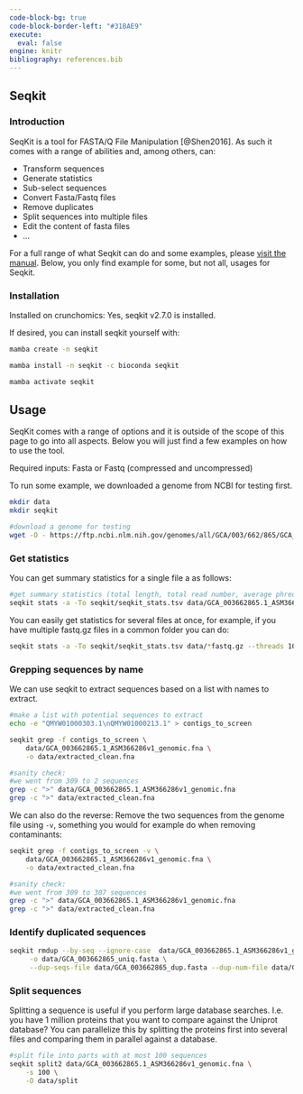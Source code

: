 ---
code-block-bg: true
code-block-border-left: "#31BAE9"
execute:
  eval: false
engine: knitr
bibliography: references.bib
---

## Seqkit

### Introduction

SeqKit is a tool for FASTA/Q File Manipulation [@Shen2016]. As such it comes with a range of abilities and, among others, can:

-   Transform sequences
-   Generate statistics
-   Sub-select sequences
-   Convert Fasta/Fastq files
-   Remove duplicates
-   Split sequences into multiple files
-   Edit the content of fasta files
-   ...

For a full range of what Seqkit can do and some examples, please [visit the manual](https://bioinf.shenwei.me/seqkit/). Below, you only find example for some, but not all, usages for Seqkit.

### Installation

Installed on crunchomics: Yes, seqkit v2.7.0 is installed.

If desired, you can install seqkit yourself with:

```{bash}
mamba create -n seqkit

mamba install -n seqkit -c bioconda seqkit

mamba activate seqkit
```

## Usage

SeqKit comes with a range of options and it is outside of the scope of this page to go into all aspects. Below you will just find a few examples on how to use the tool.

Required inputs: Fasta or Fastq (compressed and uncompressed)

To run some example, we downloaded a genome from NCBI for testing first.

```{bash}
mkdir data 
mkdir seqkit

#download a genome for testing
wget -O - https://ftp.ncbi.nlm.nih.gov/genomes/all/GCA/003/662/865/GCA_003662865.1_ASM366286v1/GCA_003662865.1_ASM366286v1_genomic.fna.gz | gzip -d > data/GCA_003662865.1_ASM366286v1_genomic.fna
```

### Get statistics

You can get summary statistics for a single file a as follows:

```{bash}
#get summary statistics (total length, total read number, average phred score, ...)
seqkit stats -a -To seqkit/seqkit_stats.tsv data/GCA_003662865.1_ASM366286v1_genomic.fna 
```

You can easily get statistics for several files at once, for example, if you have multiple fastq.gz files in a common folder you can do:

```{bash}
seqkit stats -a -To seqkit/seqkit_stats.tsv data/*fastq.gz --threads 10
```


### Grepping sequences by name

We can use seqkit to extract sequences based on a list with names to extract.

```{bash}
#make a list with potential sequences to extract
echo -e "QMYW01000303.1\nQMYW01000213.1" > contigs_to_screen

seqkit grep -f contigs_to_screen \
    data/GCA_003662865.1_ASM366286v1_genomic.fna \
    -o data/extracted_clean.fna

#sanity check: 
#we went from 309 to 2 sequences 
grep -c ">" data/GCA_003662865.1_ASM366286v1_genomic.fna
grep -c ">" data/extracted_clean.fna
```

We can also do the reverse: Remove the two sequences from the genome file using `-v`, something you would for example do when removing contaminants:

```{bash}
seqkit grep -f contigs_to_screen -v \
    data/GCA_003662865.1_ASM366286v1_genomic.fna \
    -o data/extracted_clean.fna

#sanity check: 
#we went from 309 to 307 sequences 
grep -c ">" data/GCA_003662865.1_ASM366286v1_genomic.fna
grep -c ">" data/extracted_clean.fna
```

### Identify duplicated sequences

```{bash}
seqkit rmdup --by-seq --ignore-case  data/GCA_003662865.1_ASM366286v1_genomic.fna \
     -o data/GCA_003662865_uniq.fasta \
     --dup-seqs-file data/GCA_003662865_dup.fasta --dup-num-file data/GCA_003662865_dup.text
```

### Split sequences

Splitting a sequence is useful if you perform large database searches. I.e. you have 1 million proteins that you want to compare against the Uniprot database? You can parallelize this by splitting the proteins first into several files and comparing them in parallel against a database.

```{bash}
#split file into parts with at most 100 sequences 
seqkit split2 data/GCA_003662865.1_ASM366286v1_genomic.fna \
    -s 100 \
    -O data/split

```